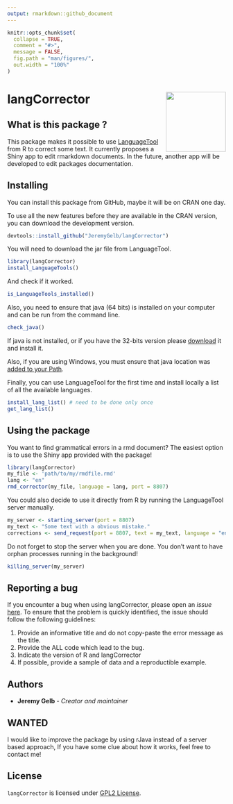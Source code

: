 ```yaml
---
output: rmarkdown::github_document
---
```


<!-- README.md is generated from README.Rmd. Please edit that file -->




```r
knitr::opts_chunk$set(
  collapse = TRUE,
  comment = "#>",
  message = FALSE,
  fig.path = "man/figures/",
  out.width = "100%"
)
```

# langCorrector <img src='man/figures/langCorrector_logo.png' align="right" style = 'height:138px;'/>

## What is this package ?

This package makes it possible to use [LanguageTool](https://languagetool.org/fr/dev) from R to correct some text. It currently proposes a Shiny app to edit rmarkdown documents. In the future, another app will be developed to edit packages documentation.




## Installing

You can install this package from GitHub, maybe it will be on CRAN one day.

To use all the new features before they are available in the CRAN version, you can download the development version.




```r
devtools::install_github("JeremyGelb/langCorrector")
```

You will need to download the jar file from LanguageTool.




```r
library(langCorrector)
install_LanguageTools()
```

And check if it worked.




```r
is_LanguageTools_installed()
```

Also, you need to ensure that java (64 bits) is installed on your computer and can be run from the command line.




```r
check_java()
```

If java is not installed, or if you have the 32-bits version please [download](https://www.java.com/en/download/manual.jsp) it and install it.

Also, if you are using Windows, you must ensure that java location was [added to your Path](https://www.java.com/en/download/help/path.html).

Finally, you can use LanguageTool for the first time and install locally a list of all the available languages.




```r
install_lang_list() # need to be done only once
get_lang_list()
```

## Using the package

You want to find grammatical errors in a rmd document? The easiest option is to use the Shiny app provided with the package!




```r
library(langCorrector)
my_file <- 'path/to/my/rmdfile.rmd'
lang <- "en"
rmd_corrector(my_file, language = lang, port = 8807)
```

You could also decide to use it directly from R by running the LanguageTool server manually.




```r
my_server <- starting_server(port = 8807)
my_text <- "Some text with a obvious mistake."
corrections <- send_request(port = 8807, text = my_text, language = "en")
```

Do not forget to stop the server when you are done. You don't want to have orphan processes running in the background!




```r
killing_server(my_server)
```

## Reporting a bug

If you encounter a bug when using langCorrector, please open an *issue* [here](https://github.com/JeremyGelb/langCorrector/issues). To ensure that the problem is quickly identified, the issue should follow the following guidelines: 

1. Provide an informative title and do not copy-paste the error message as the title.
2. Provide the ALL code which lead to the bug.
3. Indicate the version of R and langCorrector
4. If possible, provide a sample of data and a reproductible example.




## Authors

* **Jeremy Gelb** - *Creator and maintainer*




## WANTED

I would like to improve the package by using rJava instead of a server based approach, If you have some clue about how it works, feel free to contact me!




## License

`langCorrector` is licensed under [GPL2 License](https://github.com/JeremyGelb/langCorrector/blob/master/LICENSE.txt).




